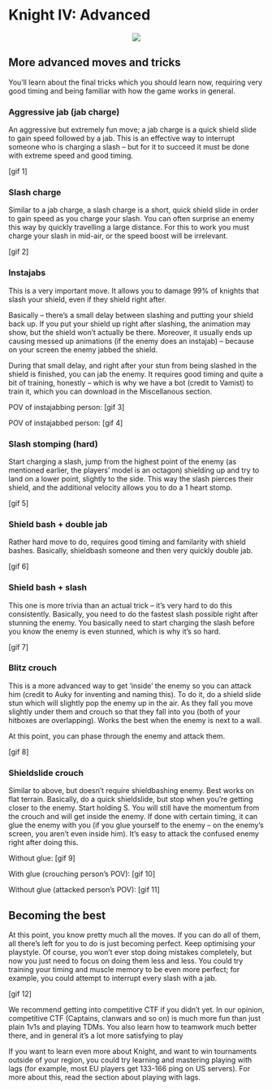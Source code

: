 # Knight IV: Advanced

<p align="center">
  <img src="imgs/miecz.png">
</p>


## More advanced moves and tricks

You'll learn about the final tricks which you should learn now, requiring very good timing and being familiar with how the game works in general.

### Aggressive jab (jab charge)

An aggressive but extremely fun move; a jab charge is a quick shield slide to gain speed followed by a jab. This is an effective way to interrupt someone who is charging a slash -- but for it to succeed it must be done with extreme speed and good timing.

[gif 1]

### Slash charge

Similar to a jab charge, a slash charge is a short, quick shield slide in order to gain speed as you charge your slash. You can often surprise an enemy this way by quickly travelling a large distance. For this to work you must charge your slash in mid-air, or the speed boost will be irrelevant.

[gif 2]

### Instajabs

This is a very important move. It allows you to damage 99% of knights that slash your shield, even if they shield right after.

Basically -- there's a small delay between slashing and putting your shield back up. If you put your shield up right after slashing, the animation may show, but the shield won't actually be there. Moreover, it usually ends up causing messed up animations (if the enemy does an instajab) -- because on your screen the enemy jabbed the shield.

During that small delay, and right after your stun from being slashed in the shield is finished, you can jab the enemy. It requires good timing and quite a bit of training, honestly -- which is why we have a bot (credit to Vamist) to train it, which you can download in the Miscellanous section.

POV of instajabbing person:
[gif 3]

POV of instajabbed person:
[gif 4]

### Slash stomping (hard)

Start charging a slash, jump from the highest point of the enemy (as mentioned earlier, the players' model is an octagon) shielding up and try to land on a lower point, slightly to the side. This way the slash pierces their shield, and the additional velocity allows you to do a 1 heart stomp.

[gif 5]

### Shield bash + double jab

Rather hard move to do, requires good timing and familarity with shield bashes. Basically, shieldbash someone and then very quickly double jab.

[gif 6]

### Shield bash + slash

This one is more trivia than an actual trick -- it's very hard to do this consistently. Basically, you need to do the fastest slash possible right after stunning the enemy. You basically need to start charging the slash before you know the enemy is even stunned, which is why it's so hard.

[gif 7]

### Blitz crouch

This is a more advanced way to get 'inside' the enemy so you can attack him (credit to Auky for inventing and naming this). To do it, do a shield slide stun which will slightly pop the enemy up in the air. As they fall you move slightly under them and crouch so that they fall into you (both of your hitboxes are overlapping). Works the best when the enemy is next to a wall.

At this point, you can phase through the enemy and attack them.

[gif 8]

### Shieldslide crouch

Similar to above, but doesn't require shieldbashing enemy. Best works on flat terrain. Basically, do a quick shieldslide, but stop when you're getting closer to the enemy. Start holding S. You will still have the momentum from the crouch and will get inside the enemy. If done with certain timing, it can glue the enemy with you (if you glue yourself to the enemy -- on the enemy's screen, you aren't even inside him). It's easy to attack the confused enemy right after doing this.

Without glue:
[gif 9]

With glue (crouching person's POV):
[gif 10] 

Without glue (attacked person's POV):
[gif 11]

## Becoming the best

At this point, you know pretty much all the moves. If you can do all of them, all there's left for you to do is just becoming perfect. Keep optimising your playstyle. Of course, you won't ever stop doing mistakes completely, but now you just need to focus on doing them less and less. You could try training your timing and muscle memory to be even more perfect; for example, you could attempt to interrupt every slash with a jab.

[gif 12]

We recommend getting into competitive CTF if you didn't yet. In our opinion, competitive CTF (Captains, clanwars and so on) is much more fun than just plain 1v1s and playing TDMs. You also learn how to teamwork much better there, and in general it's a lot more satisfying to play

If you want to learn even more about Knight, and want to win tournaments outside of your region, you could try learning and mastering playing with lags (for example, most EU players get 133-166 ping on US servers). For more about this, read the section about playing with lags.
